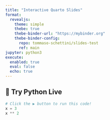 ```yaml
---
title: "Interactive Quarto Slides"
format:
  revealjs:
    theme: simple
    thebe: true
    thebe-binder-url: "https://mybinder.org"
    thebe-binder-config:
      repo: tommaso-schettini/slides-test
      ref: main
jupyter: python3
execute:
  enabled: true
  eval: false
  echo: true
---
```



## 🧪 Try Python Live

```python
# Click the ▶ button to run this code!
x = 3
x ** 2
```